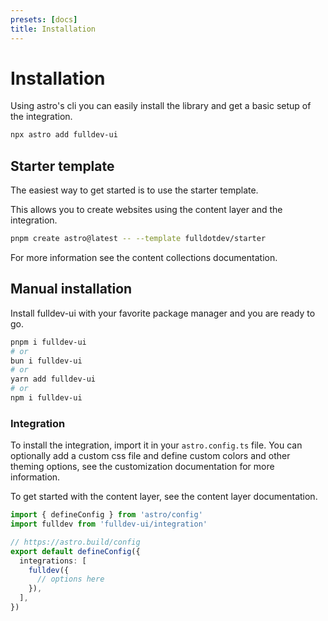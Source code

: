 ```yaml
---
presets: [docs]
title: Installation
---
```



# Installation

Using astro's cli you can easily install the library and get a basic setup of the integration.

```bash
npx astro add fulldev-ui
```

## Starter template

The easiest way to get started is to use the <Link href="https://github.com/fulldotdev/starter">starter template</Link>.

This allows you to create websites using the content layer and the integration.

```bash
pnpm create astro@latest -- --template fulldotdev/starter
```

For more information see the <Link href="/overview/content-collections/">content collections documentation</Link>.

## Manual installation

Install fulldev-ui with your favorite package manager and you are ready to go.

```bash
pnpm i fulldev-ui
# or
bun i fulldev-ui
# or
yarn add fulldev-ui
# or
npm i fulldev-ui
```

### Integration

To install the integration, import it in your `astro.config.ts` file.
You can optionally add a custom css file and define custom colors and other theming options, see the <Link href="/overview/customization/">customization documentation</Link> for more information.

To get started with the content layer, see the <Link href="/overview/content-layer/#manual-setup">content layer documentation</Link>.

```ts
import { defineConfig } from 'astro/config'
import fulldev from 'fulldev-ui/integration'

// https://astro.build/config
export default defineConfig({
  integrations: [
    fulldev({
      // options here
    }),
  ],
})
```
